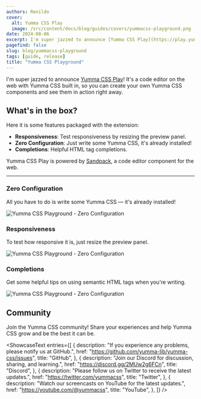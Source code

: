 ```yaml
---
authors: Renildo
cover:
  alt: Yumma CSS Play
  image: /src/content/docs/blog/guides/covers/yummacss-playground.png
date: 2024-08-06
excerpt: I'm super jazzed to announce [Yumma CSS Play](https://play.yummacss.com)! It's a code editor on the web with Yumma CSS built in, so you can create your own Yumma CSS components and see them in action right away.
pagefind: false
slug: blog/yummacss-playground
tags: [guide, release]
title: "Yumma CSS Playground"
---
```



I'm super jazzed to announce [Yumma CSS Play](https://play.yummacss.com)! It's a code editor on the web with Yumma CSS built in, so you can create your own Yumma CSS components and see them in action right away.

## What's in the box?

Here it is some features packaged with the extension:

- **Responsiveness**: Test responsiveness by resizing the preview panel.
- **Zero Configuration**: Just write some Yumma CSS, it's already installed!
- **Completions**: Helpful HTML tag completions.

Yumma CSS Play is powered by [Sandpack](https://codemirror.net/), a code editor component for the web.

---

### Zero Configuration

All you have to do is write some Yumma CSS — it's already installed!

![Yumma CSS Playground - Zero Configuration](../guides/images/yummacss-playground-zero-config.png)

### Responsiveness

To test how responsive it is, just resize the preview panel.

![Yumma CSS Playground - Zero Configuration](../guides/images/yummacss-playground-responsiveness.png)

### Completions

Get some helpful tips on using semantic HTML tags when you're writing.

![Yumma CSS Playground - Zero Configuration](../guides/images/yummacss-playground-completions.png)

## Community

Join the Yumma CSS community! Share your experiences and help Yumma CSS grow and be the best it can be.

<ShowcaseText
  entries={[
    {
      description:
        "If you experience any problems, please notify us at GitHub.",
      href: "https://github.com/yumma-lib/yumma-css/issues",
      title: "GitHub",
    },
    {
      description: "Join our Discord for discussion, sharing, and learning.",
      href: "https://discord.gg/2MUw2g6FCn",
      title: "Discord",
    },
    {
      description: "Please follow us on Twitter to receive the latest updates.",
      href: "https://twitter.com/yummacss",
      title: "Twitter",
    },
    {
      description: "Watch our screencasts on YouTube for the latest updates.",
      href: "https://youtube.com/@yummacss",
      title: "YouTube",
    },
  ]}
/>
